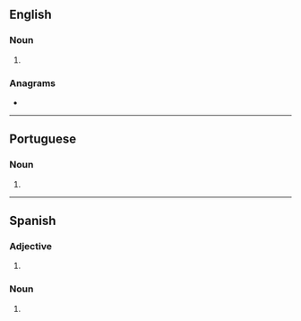 ==English==

===Noun===
{{head|en|noun plural form}}

# {{plural of|macaca|lang=en}}

===Anagrams===
* {{anagrams|en|a=aaaccms|camacas}}

----

==Portuguese==

===Noun===
{{head|pt|noun form}}

# {{pt-noun form of|macaco|f|pl}}

----

==Spanish==

===Adjective===
{{head|es|adjective form}}

# {{es-adj form of|macaco|f|pl}}

===Noun===
{{head|es|noun plural form|g=f-p}}

# {{inflection of|macaco||f|p|lang=es}}